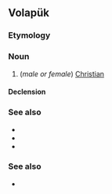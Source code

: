 ==Volapük==

===Etymology===
{{suffix|krit|an|lang=vo}}

===Noun===
{{vo-noun}}

# (''male or female'') [[Christian]]

====Declension====
{{vo-decl-noun}}

===See also===
* {{l|vo|hikritan}}
* {{l|vo|jikritan}}
* {{l|vo|kritanik}}

===See also===
* {{l|vo|kritik}}